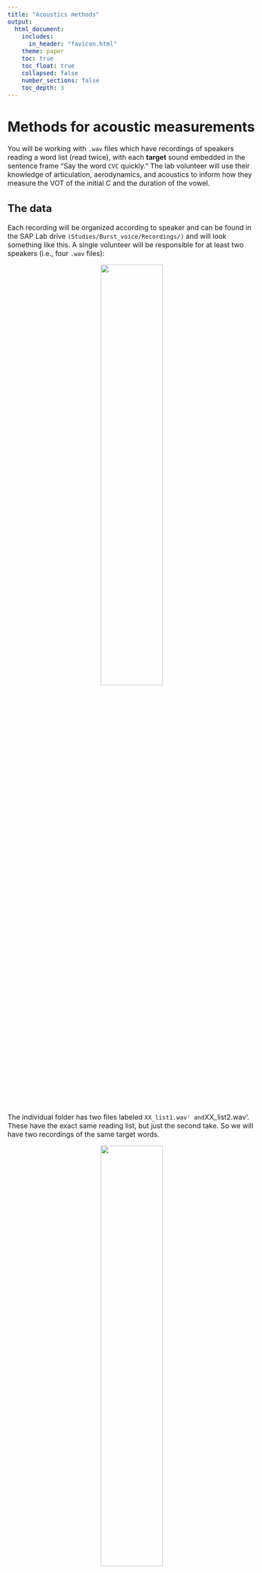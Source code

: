 ```yaml
---
title: "Acoustics methods"
output: 
  html_document:
    includes:
      in_header: "favicon.html"
    theme: paper
    toc: true
    toc_float: true
    collapsed: false
    number_sections: false
    toc_depth: 3
---
```


<style type="text/css">
  body{
  font-size: 12pt;
}
</style>

<style type="text/css">
.title {
  display: none;
}

#getting-started img {
  margin-right: 10px;
}

</style>

# Methods for acoustic measurements

You will be working with `.wav` files which have recordings of speakers reading a word list (read twice), with each **target** sound embedded in the sentence frame "Say the word `CVC` quickly." The lab volunteer will use their knowledge of articulation, aerodynamics, and acoustics to inform how they measure the VOT of the initial C and the duration of the vowel.

## The data

Each recording will be organized according to speaker and can be found in the SAP Lab drive `(Studies/Burst_voice/Recordings/)` and will look something like this. A single volunteer will be responsible for at least two speakers (i.e., four `.wav` files):

<center>
![](images/recordings_folders.png){width=50% height=50%} 
</center>

The individual folder has two files labeled `XX_list1.wav' and `XX_list2.wav'. These have the exact same reading list, but just the second take. So we will have two recordings of the same target words. 

<center>
![](images/indiv_folder.png){width=50% height=50%}
</center>

## Opening the file

**Download** the individual files to your local computer (see the video below if you don't know how to do this). For the purposes of this example, we will work with `OC_list1.wav`. The first two letters of the file name are the participant code.

**Open** the `.wav` file in `Praat`. It will appear in the Object window pane. Click `View and Edit` to examine the audio. It will be a fairly long sound file (you're not used to seeing files this long, but that's OK).

<center>
![](images/long_sound.png)
</center>
\

## Creating the TextGrid

Now we want to create a `TextGrid` file to accompany this long sound file. A text grid is a text file that you open **with** the sound file that allows you to annotate and put boundaries or demarcations on the sound file. These demarcations happen on **tiers** of the TextGrid. Once you have boundaries and labels made in the TextGrid associated with a sound file you can *query* the TextGrid and ask things like "how long are all of the **intervals** on a particular tier". Let's take a look at how this is done.

Select the Sound object, in this example, it would be `Sound OC_list1`. In the menu of buttons in the Objects window, click `Annotate` and from there `To TextGrid`.

<center>
![](images/to_textgrid.png){width=50% height=50%}
</center>
\

This will bring up a window form that asks for some variables. We want 2 tiers, one for `VOT` and one for `vdur` (vowel duration). Please label them *exactly* like this:

<center>
![](images/tier_form.png){width=50% height=50%}
</center>
\

Neither of these are called "point" tiers, so you leave the field for "Which of these are point tiers?" blank. This will put a TextGrid object into the Objects window. It will be named the same as the sound file, in this case `TextGrid OC_list1`. 

Next, you must open the sound file *and* the TextGrid files together! You can select them both together by holding down the `shift` key. When both files are selected, click `View and Edit` again. 

This will open up a window with the waveform and spectrogram from the `.wav` file along with the TextGrid. Notice that there are two tiers on the TexGrid: VOT and vdur. Also notice that in the right panel of the window is all the IPA symbols. We won't worry about the IPA for this project, but it allows one to do broad transcription of the audio.

<center>
![](images/wav_TextGrid.png)
</center>
\

Zoom out all the way (Command-A, it might be CTRL-A on Windows) to see the entire waveform. Notice that you can't see the spectrogram if you're zoomed out this far. Let's zoom (select, then Command-N) in closer to see the first few sentences:

<center>
![](images/wav_TextGrid_zoomed.png)
</center>
\

The zoomed in view allows you to see the which should look pretty nice. Make sure you're using a wideband spectrogram view. If your image isn't wideband, then go to Spectrum > Spectrogram settings. Make sure the window length is large (0.01s will be fine). You will use the spectrogram just for further evidence for your decisions on where to place boundaries. 

## Measuring VOT and Vdur

### Preliminaries 

You will work directly with this `.wav` + TextGrid combo view. 

1. Have the word list open on your screen. You will be constantly consulting this list to make sure you're listening to the correct word.

2. Ignore all of the sentence word frames and focus only on the **target** CVC words.

3. Zoom in to your sentence. Listen to the sentence, then zoom in on the target word. Watch this animated `gif`:

![](images/zooming_in_to_target.gif)

4. Some of the sentence frames (the first few participants) are "Say the word __ again," I then changed it to "Say the word __ quickly." This avoids the problem of having the final C of the target word being the onset of "again."

5. Notice the two tiers (VOT and vdur). You will insert boundaries and annotate *both* of these tiers for every target word.

### Adding interval boundaries

Now you will locate the onset of the release burst. In the example below (and most all of the tokens you'll be dealing with) it's very obvious where the stop is released. You'll see a loud transient (unstructured energy or noise that is brief)

1. The onset is easy to identify. Zoom into the onset, and on the VOT tier (which should be tier 1), add an interval:

![](images/onset_offset.png)

The **offset** is harder, and **VERY** important to get right for the purposes of this study. The effects I hope to find are going to be small so it's important that you're careful in identifying the end of the VOT, and that you stay consistent in your measuring techniques.

2. In this case, the offset is located as the END of the VOT or aspiration noise at the zero crossing. You can confirm this by looking at the spectrogram too. The offset of the aspiration/VOT IS the onset of the vowel!

<center>
![](images/offset_VOT_onset_vowel.png)
</center>

3. Identify the offset of the vowel. This should be fairly clear. Notice the periodic voicing of the vowel. It is loud. As the vowel starts to end, it dramatically decreases in amplitude. The shape of the periodic voicing also changes to reflect the voicing (if it is voiced, like the "g" in "tug" in this example) of the final consonant.

4. Once you have identified the boundary intervals (VOT onset, VOT offset/Vowel onset, Vowel offset), you can go back and insert your intervals on the TextGrids. 

5. There are two tiers (VOT and Vdur). You must put Interval boundaries on the appropriate tier! The way you insert an interval boundary is by placing your cursor at the point in the waveform where you want it. Then go to Interval > Add interval on tier 1 (this will add it to the Tier 1 or the VOT tier).

6. Add intervals to Tier 1 for VOT onset and VOT offset. Immediately after you add the Tier 1 interval for VOT offset you must add a Tier 2 interval (vowel onset). The VOT offset and the Vowel onset ARE THE SAME, but with the interval added to different tiers.

7. Finally add your interval boundary to the vowel offset on Tier 2 (Vdur).

```
Tip: Learn the keyboard shortcuts for adding boundaries on the interval tiers. For a Mac (if you're in the SAP Lab), it is Command-1 for Tier 1 (VOT) and Command-2 for Tier 2 (Vdur).
```
 
8. You will end up with two "chunks", one for VOT and one for Vdur. Watch this gif:

![](images/insert_intervals.gif)

9. Now you need to label the intervals. Name each chunk with the name of the target word. In this example, it is the first word of the list, "tug."

![](images/name_intervals.gif)
10. I've walked you through the first example. You now need to do this for each target word in the file. There are about 120 of them. 

11. It is **VERY** important that you **SAVE** your TextGrid periodically. I would recommend you save the TextGrid in the same folder where the audio is. It will have the same name as the audio, but with the extension `.TextGrid`. The way you do this is by going to File > Save TextGrid as text file... in the audio/TextGrid combo window you've been working in. Every time you save it, it will ask you whether you want to override the already saved one. Say "yes."


## Running the duration script

Once you've added your VOT and Vdur tier intervals, you will be running a Praat "script." We will be using a script (a little program that will automatically do some operation on files) that goes through the TextGrid that you've saved and measure the duration of each interval (once for the VOT tier and once for the Vdur tier).

The duration extraction script is located [here](https://drive.google.com/drive/folders/12Ohw5w_Noeo4sKyS5ostS6ra8_rHl02b?usp=share_link). Download it to the folder where your audio file and TextGrid file is located. 

Once you are done demarcating the intervals of all the target words in the audiofile in both the VOT and Vdur tiers, it will be time to run the script. 





